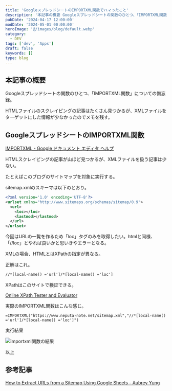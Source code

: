 ```yaml
---
title: 'GoogleスプレッドシートのIMPORTXML関数でハマったこと'
description: '本記事の概要 Googleスプレッドシートの関数のひとつ、「IMPORTXML関数」についての備忘録。HTMLファイルのスクレイピングの記事はたくさん見つかるが、XMLファイルをターゲットにした情報が少なかったのでメモを残す。'
pubDate: '2024-04-17 12:00:00'
modDate: '2024-05-01 00:00:00'
heroImage: '@/images/blog/default.webp'
category:
  - DEV
tags: ['dev', 'Apps']
draft: false
keywords: []
type: blog
---
```


## 本記事の概要

Googleスプレッドシートの関数のひとつ、「IMPORTXML関数」についての備忘録。

HTMLファイルのスクレイピングの記事はたくさん見つかるが、XMLファイルをターゲットにした情報が少なかったのでメモを残す。

## GoogleスプレッドシートのIMPORTXML関数

[IMPORTXML - Google ドキュメント エディタ ヘルプ](https://support.google.com/docs/answer/3093342?hl=ja)

HTMLスクレイピングの記事が山ほど見つかるが、XMLファイルを扱う記事は少ない。

たとえばこのブログのサイトマップを対象に実行する。

sitemap.xmlのスキーマは以下のとおり。

```xml sitemap.xml
<?xml version='1.0' encoding='UTF-8'?>
<urlset xmlns="http://www.sitemaps.org/schemas/sitemap/0.9">
  <url>
    <loc></loc>
    <lastmod></lastmod>
  </url>
</urlset>
```

今回はURLの一覧を作るため「loc」タグのみを取得したい。htmlと同様、「//loc」とやれば良いかと思いきやエラーとなる。

XMLの場合、HTMLとはXPathの指定が異なる。

正解はこれ。

```xml XPath
//*[local-name() ='url']/*[local-name() ='loc']
```

XPathはこのサイトで検証できる。

[Online XPath Tester and Evaluator](https://extendsclass.com/xpath-tester.html)

実際のIMPORTXML関数はこんな感じ。

```log IMPORTXML
=IMPORTXML("https://www.neputa-note.net/sitemap.xml","//*[local-name() ='url']/*[local-name() ='loc']")
```

実行結果

![importxml関数の結果](@/images/blog/importxml-function.webp)

以上

## 参考記事

[How to Extract URLs from a Sitemap Using Google Sheets - Aubrey Yung](https://aubreyyung.com/extract-urls-from-sitemap/?utm_source=pocket_saves)

